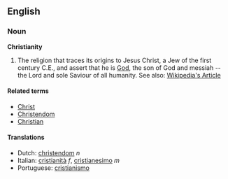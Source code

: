 ==English==

===Noun===
'''Christianity'''

#The religion that traces its origins to Jesus Christ, a Jew of the first century C.E., and assert that he is [[God]], the son of God and messiah -- the Lord and sole Saviour of all humanity.  See also: [http://en.wikipedia.org/wiki/Christianity Wikipedia's Article]

====Related terms====
*[[Christ]]
*[[Christendom]]
*[[Christian]]

====Translations====
*Dutch: [[christendom]] ''n''
*Italian: [[cristianità]] ''f'', [[cristianesimo]] ''m''
*Portuguese: [[cristianismo]]